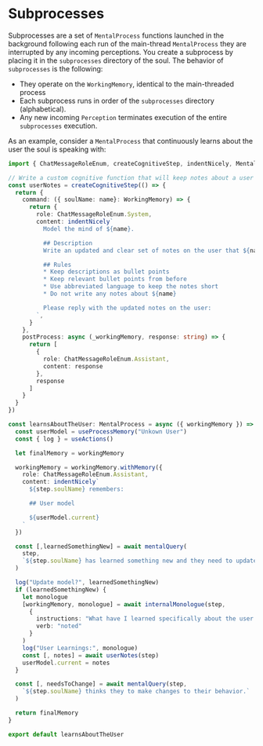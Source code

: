 # Subprocesses

Subprocesses are a set of `MentalProcess` functions launched in the background following each run of the main-thread `MentalProcess` they are interrupted by any incoming perceptions.
You create a subprocess by placing it in the `subprocesses` directory of the soul. The behavior of `subprocesses` is the following:

- They operate on the `WorkingMemory`, identical to the main-threaded process
- Each subprocess runs in order of the `subprocesses` directory (alphabetical).
- Any new incoming `Perception` terminates execution of the entire `subprocesses` execution.

As an example, consider a `MentalProcess` that continuously learns about the user the soul is speaking with:

```typescript filename="subprocesses/learnsAboutTheUser.ts"
import { ChatMessageRoleEnum, createCognitiveStep, indentNicely, MentalProcess, useActions, useProcessMemory, WorkingMemory } from "@opensouls/engine";

// Write a custom cognitive function that will keep notes about a user
const userNotes = createCognitiveStep(() => {
  return {
    command: ({ soulName: name}: WorkingMemory) => {
      return {
        role: ChatMessageRoleEnum.System,
        content: indentNicely`
          Model the mind of ${name}.

          ## Description
          Write an updated and clear set of notes on the user that ${name} would want to remember.

          ## Rules
          * Keep descriptions as bullet points
          * Keep relevant bullet points from before
          * Use abbreviated language to keep the notes short
          * Do not write any notes about ${name}

          Please reply with the updated notes on the user:
        `,
      }
    },
    postProcess: async (_workingMemory, response: string) => {
      return [
        {
          role: ChatMessageRoleEnum.Assistant,
          content: response
        },   
        response
      ]
    }
  }
})

const learnsAboutTheUser: MentalProcess = async ({ workingMemory }) => {
  const userModel = useProcessMemory("Unkown User")
  const { log } = useActions()

  let finalMemory = workingMemory

  workingMemory = workingMemory.withMemory({
    role: ChatMessageRoleEnum.Assistant,
    content: indentNicely`
      ${step.soulName} remembers:

      ## User model

      ${userModel.current}
    `
  })

  const [,learnedSomethingNew] = await mentalQuery(
    step,
    `${step.soulName} has learned something new and they need to update the mental model of the user.`
  )

  log("Update model?", learnedSomethingNew)
  if (learnedSomethingNew) {
    let monologue
    [workingMemory, monologue] = await internalMonologue(step,
      {
        instructions: "What have I learned specifically about the user from the last few messages?",
        verb: "noted"
      }
    )
    log("User Learnings:", monologue)
    const [, notes] = await userNotes(step)
    userModel.current = notes
  }

  const [, needsToChange] = await mentalQuery(step,
    `${step.soulName} thinks they to make changes to their behavior.`
  )

  return finalMemory
}

export default learnsAboutTheUser
```
